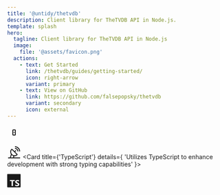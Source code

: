 ```yaml
---
title: '@untidy/thetvdb'
description: Client library for TheTVDB API in Node.js.
template: splash
hero:
  tagline: Client library for TheTVDB API in Node.js
  image:
    file: '@assets/favicon.png'
  actions:
    - text: Get Started
      link: /thetvdb/guides/getting-started/
      icon: right-arrow
      variant: primary
    - text: View on GitHub
      link: https://github.com/falsepopsky/thetvdb
      variant: secondary
      icon: external
---
```



<Grid>
  <Card
    title={'Zero dependencies'}
    details={
      'It uses the native fetch and URL modules from Node.js to make HTTP requests and handle the creation of URL targets'
    }>

<svg height="32" width="32" xmlns="http://www.w3.org/2000/svg" fill="currentColor" viewBox="0 0 32 32" class="h-8 w-8" aria-hidden="true">
  <path d="M18,23H14a2,2,0,0,1-2-2V11a2,2,0,0,1,2-2h4a2,2,0,0,1,2,2V21A2,2,0,0,1,18,23ZM14,11h0V21h4V11Z" />
  <path d="M15 15H17V17H15z" />
</svg>
  </Card>
    <Card
    title={'Support Multiple Endpoints'}
    details={
      'Interact with and query multiple API endpoints effortlessly using a user-friendly interface'
    }>

<svg height="32" width="32" xmlns="http://www.w3.org/2000/svg" fill="currentColor" viewBox="0
      0 32 32" aria-hidden="true" class="h-8 w-8">
  <path d="M30,14H28A10.0113,10.0113,0,0,0,18,4V2A12.0137,12.0137,0,0,1,30,14Z"></path>
  <path d="M26
      14H24a6.0067 6.0067 0 00-6-6V6A8.0092 8.0092 0 0126 14zM16 28V24.96a9.9124 9.9124 0
      007.3179-2.208 1.8482 1.8482 0 00.6777-1.3344 1.8 1.8 0 00-.5239-1.36L18.4141 15 21 12.4141
      19.5859 11 17 13.5859 11.9419 8.5273a1.8145 1.8145 0 00-1.36-.5229 1.845 1.845 0
      00-1.3339.6782 9.9566 9.9566 0 00-.5127 11.95L6.2793 28H2v2H30V28zM10.68 10.0938L21.9058
      21.32A8.0011 8.0011 0 0110.68 10.0938zM14 28H8.3875l1.8757-5.627A9.9894 9.9894 0 0014
      24.5435z" />
</svg>
  </Card>
    <Card
    title={'TypeScript'}
    details={
      'Utilizes TypeScript to enhance development with strong typing capabilities'
    }>

<svg height="32" width="32" viewBox="0 0 27 26" xmlns="http://www.w3.org/2000/svg" fill="currentColor" class="h-8 w-8">
  <path clip-rule="evenodd" d="m.98608 0h24.32332c.5446 0
      .9861.436522.9861.975v24.05c0 .5385-.4415.975-.9861.975h-24.32332c-.544597
      0-.98608-.4365-.98608-.975v-24.05c0-.538478.441483-.975.98608-.975zm13.63142
      13.8324v-2.1324h-9.35841v2.1324h3.34111v9.4946h2.6598v-9.4946zm1.0604
      9.2439c.4289.2162.9362.3784 1.5218.4865.5857.1081 1.2029.1622 1.8518.1622.6324 0 1.2331-.0595
      1.8023-.1784.5691-.1189 1.0681-.3149 1.497-.5879s.7685-.6297
      1.0187-1.0703.3753-.9852.3753-1.6339c0-.4703-.0715-.8824-.2145-1.2365-.1429-.3541-.3491-.669-.6186-.9447-.2694-.2757-.5925-.523-.9692-.7419s-.8014-.4257-1.2743-.6203c-.3465-.1406-.6572-.2771-.9321-.4095-.275-.1324-.5087-.2676-.7011-.4054-.1925-.1379-.3409-.2838-.4454-.4379-.1045-.154-.1567-.3284-.1567-.523
      0-.1784.0467-.3392.1402-.4824.0935-.1433.2254-.2663.3959-.369s.3794-.1824.6269-.2392c.2474-.0567.5224-.0851.8248-.0851.22
      0
      .4523.0162.697.0486.2447.0325.4908.0825.7382.15.2475.0676.4881.1527.7218.2555.2337.1027.4495.2216.6475.3567v-2.4244c-.4015-.1514-.84-.2636-1.3157-.3365-.4756-.073-1.0214-.1095-1.6373-.1095-.6268
      0-1.2207.0662-1.7816.1987-.5609.1324-1.0544.3392-1.4806.6203s-.763.6392-1.0104
      1.0743c-.2475.4352-.3712.9555-.3712 1.5609 0 .7731.2268 1.4326.6805 1.9785.4537.546 1.1424
      1.0082 2.0662 1.3866.363.146.7011.2892
      1.0146.4298.3134.1405.5842.2865.8124.4378.2282.1514.4083.3162.5403.4946s.198.3811.198.6082c0
      .1676-.0413.323-.1238.4662-.0825.1433-.2076.2676-.3753.373s-.3766.1879-.6268.2473c-.2502.0595-.5431.0892-.8785.0892-.5719
      0-1.1383-.0986-1.6992-.2959-.5608-.1973-1.0805-.4933-1.5589-.8879z" />
</svg>
  </Card>
</Grid>
